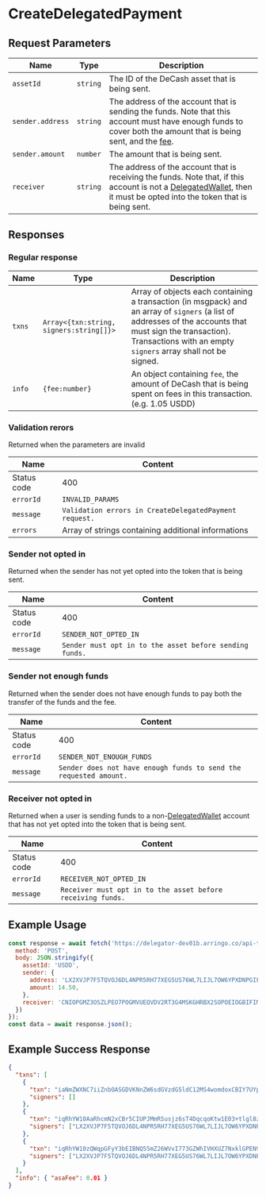 # CreateDelegatedPayment


## Request Parameters

|        Name       |   Type   | Description |
| ----------------- | -------- | ----------- | 
| `assetId`         | `string` | The ID of the DeCash asset that is being sent. |
| `sender.address`  | `string` | The address of the account that is sending the funds. Note that this account must have enough funds to cover both the amount that is being sent, and the [fee](#TODO). |
| `sender.amount`   | `number` | The amount that is being sent. |
| `receiver`        | `string` | The address of the account that is receiving the funds. Note that, if this account is not a [DelegatedWallet](#TODO), then it must be opted into the token that is being sent. | 

## Responses

### Regular response

|     Name    |                   Type                  | Description |
| ----------- | --------------------------------------- | ----------- | 
| `txns`      | `Array<{txn:string, signers:string[]}>` | Array of objects each containing a transaction (in msgpack) and an array of `signers` (a list of addresses of the accounts that must sign the transaction). Transactions with an empty `signers` array shall not be signed. |
| `info`      | `{fee:number}`                          | An object containing `fee`, the amount of DeCash that is being spent on fees in this transaction. (e.g. 1.05 USDD) | 

### Validation rerors

Returned when the parameters are invalid

|     Name    |                              Content                              |
| ----------- | ----------------------------------------------------------------- |
| Status code | 400                                                               |
| `errorId`   | `INVALID_PARAMS`                                                  |
| `message`   | `Validation errors in CreateDelegatedPayment request.`            | 
| `errors`    | Array of strings containing additional informations               |

### Sender not opted in 

Returned when the sender has not yet opted into the token that is being sent.

|     Name    |                              Content                              |
| ----------- | ----------------------------------------------------------------- |
| Status code | 400                                                               |
| `errorId`   | `SENDER_NOT_OPTED_IN`                                             |
| `message`   | `Sender must opt in to the asset before sending funds.`           | 

### Sender not enough funds

Returned when the sender does not have enough funds to pay both the transfer of the funds and the fee.

|     Name    |                              Content                              |
| ----------- | ----------------------------------------------------------------- |
| Status code | 400                                                               |
| `errorId`   | `SENDER_NOT_ENOUGH_FUNDS`                                         |
| `message`   | `Sender does not have enough funds to send the requested amount.` |

### Receiver not opted in

Returned when a user is sending funds to a non-[DelegatedWallet](/docs/concepts/delegated-wallets) account that has not yet opted into the token that is being sent.

|     Name    |                              Content                              |
| ----------- | ----------------------------------------------------------------- |
| Status code | 400                                                               |
| `errorId`   | `RECEIVER_NOT_OPTED_IN`                                           |
| `message`   | `Receiver must opt in to the asset before receiving funds.`       |

## Example Usage

<Tabs>
<TabItem value="js" label="JavaScript">

```js
const response = await fetch('https://delegator-dev01b.arringo.co/api-test/CreateDelegatedPayment', {
  method: 'POST',
  body: JSON.stringify({
    assetId: 'USDD',
    sender: {
      address: 'LX2XVJP7F5TQVOJ6DL4NPR5RH77XEG5US76WL7LIJL7OW6YPXDNPGIFWPM',
      amount: 14.50,
    },
    receiver: 'CNIOPGMZ3OSZLPEO7POGMVUEQVDV2RT3G4MSKGHRBX2SOPOEIOGBIFIMVQ',
  })
});
const data = await response.json();
```

</TabItem>
</Tabs>

## Example Success Response

```json
{
  "txns": [
    {
      "txn": "iaNmZWXNC7iiZnbOASGDVKNnZW6sdGVzdG5ldC12MS4womdoxCBIY7UYpLPITsgQ8i1PEIHLD3HwWaesIN7GL39w5Qk6IqNncnDEIKquMRqA1/ly3YKipObbJ7v+U6eiy+gjCn5roE2PbjXqomx2zgEhhzyjcmN2xCATUOeZmdullbyO+9xmVoSFR11GezcZJRjxDfUnPcRDjKNzbmTEIGvkIhQ8kyZFK6yPPqxPgOpyqgq3DUTTf62WCXzMNcePpHR5cGWjcGF5",
      "signers": []
    },
    {
      "txn": "iqRhYW10AaRhcmN2xCBr5CIUPJMmRSusjz6sT4DqcqoKtw1E03+tlgl8zDXHj6Jmds4BIYNUo2dlbqx0ZXN0bmV0LXYxLjCiZ2jEIEhjtRiks8hOyBDyLU8QgcsPcfBZp6wg3sYvf3DlCToio2dycMQgqq4xGoDX+XLdgqKk5tsnu/5Tp6LL6CMKfmugTY9uNeqibHbOASGHPKNzbmTEIF31eqX/L2cKuT4a+NfHsT//chu0l/1l/WhK/ut7D7japHR5cGWlYXhmZXKkeGFpZM4DGUVQ",
      "signers": ["LX2XVJP7F5TQVOJ6DL4NPR5RH77XEG5US76WL7LIJL7OW6YPXDNPGIFWPM"]
    },
    {
      "txn": "iqRhYW10zQWqpGFyY3bEIBNQ55mZ26WVvI773GZWhIVHXUZ7NxklGPEN9Sc9xEOMomZ2zgEhg1SjZ2VurHRlc3RuZXQtdjEuMKJnaMQgSGO1GKSzyE7IEPItTxCByw9x8FmnrCDexi9/cOUJOiKjZ3JwxCCqrjEagNf5ct2CoqTm2ye7/lOnosvoIwp+a6BNj2416qJsds4BIYc8o3NuZMQgXfV6pf8vZwq5Phr418exP/9yG7SX/WX9aEr+63sPuNqkdHlwZaVheGZlcqR4YWlkzgMZRVA=",
      "signers": ["LX2XVJP7F5TQVOJ6DL4NPR5RH77XEG5US76WL7LIJL7OW6YPXDNPGIFWPM"]
    }
  ],
  "info": { "asaFee": 0.01 }
}
```

